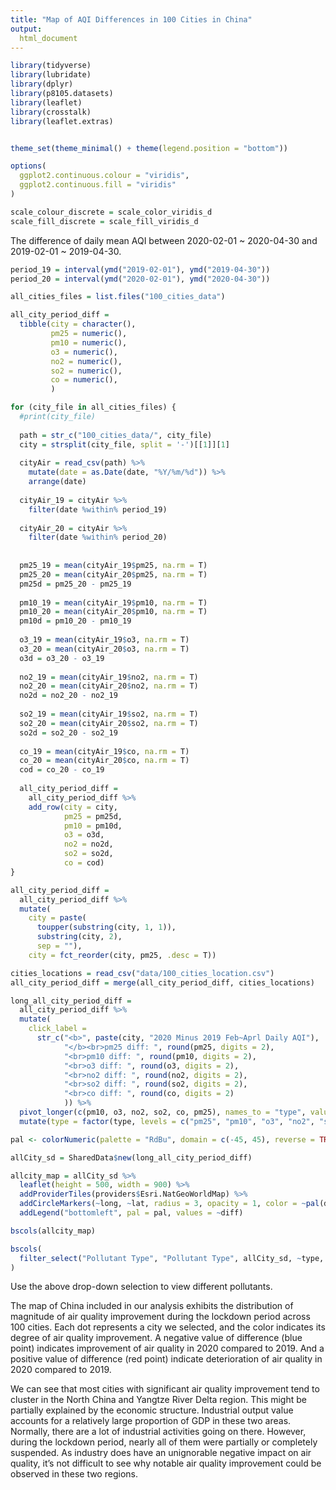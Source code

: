 ```yaml
---
title: "Map of AQI Differences in 100 Cities in China"
output: 
  html_document
---
```


```r
library(tidyverse)
library(lubridate)
library(dplyr)
library(p8105.datasets)
library(leaflet)
library(crosstalk)
library(leaflet.extras)


theme_set(theme_minimal() + theme(legend.position = "bottom"))

options(
  ggplot2.continuous.colour = "viridis",
  ggplot2.continuous.fill = "viridis"
)

scale_colour_discrete = scale_color_viridis_d
scale_fill_discrete = scale_fill_viridis_d
```


The difference of daily mean AQI between 2020-02-01 ~ 2020-04-30 and 2019-02-01 ~ 2019-04-30.  

```r
period_19 = interval(ymd("2019-02-01"), ymd("2019-04-30"))
period_20 = interval(ymd("2020-02-01"), ymd("2020-04-30"))
```


```r
all_cities_files = list.files("100_cities_data")
```


```r
all_city_period_diff = 
  tibble(city = character(),
         pm25 = numeric(),
         pm10 = numeric(),
         o3 = numeric(),
         no2 = numeric(),
         so2 = numeric(),
         co = numeric(),
         )
```

```r
for (city_file in all_cities_files) {
  #print(city_file)
  
  path = str_c("100_cities_data/", city_file)
  city = strsplit(city_file, split = '-')[[1]][1]
  
  cityAir = read_csv(path) %>% 
    mutate(date = as.Date(date, "%Y/%m/%d")) %>%
    arrange(date)
  
  cityAir_19 = cityAir %>% 
    filter(date %within% period_19) 
  
  cityAir_20 = cityAir %>% 
    filter(date %within% period_20)
  
  
  pm25_19 = mean(cityAir_19$pm25, na.rm = T)
  pm25_20 = mean(cityAir_20$pm25, na.rm = T)
  pm25d = pm25_20 - pm25_19
  
  pm10_19 = mean(cityAir_19$pm10, na.rm = T)
  pm10_20 = mean(cityAir_20$pm10, na.rm = T)
  pm10d = pm10_20 - pm10_19
  
  o3_19 = mean(cityAir_19$o3, na.rm = T)
  o3_20 = mean(cityAir_20$o3, na.rm = T)
  o3d = o3_20 - o3_19
  
  no2_19 = mean(cityAir_19$no2, na.rm = T)
  no2_20 = mean(cityAir_20$no2, na.rm = T)
  no2d = no2_20 - no2_19
  
  so2_19 = mean(cityAir_19$so2, na.rm = T)
  so2_20 = mean(cityAir_20$so2, na.rm = T)
  so2d = so2_20 - so2_19
  
  co_19 = mean(cityAir_19$co, na.rm = T)
  co_20 = mean(cityAir_20$co, na.rm = T)
  cod = co_20 - co_19
  
  all_city_period_diff = 
    all_city_period_diff %>% 
    add_row(city = city, 
            pm25 = pm25d,
            pm10 = pm10d,
            o3 = o3d,
            no2 = no2d,
            so2 = so2d,
            co = cod)
}

```


```r
all_city_period_diff = 
  all_city_period_diff %>% 
  mutate(
    city = paste(
      toupper(substring(city, 1, 1)), 
      substring(city, 2), 
      sep = ""),
    city = fct_reorder(city, pm25, .desc = T))
```


```r
cities_locations = read_csv("data/100_cities_location.csv")
all_city_period_diff = merge(all_city_period_diff, cities_locations)
```

```r
long_all_city_period_diff =
  all_city_period_diff %>% 
  mutate(
    click_label = 
      str_c("<b>", paste(city, "2020 Minus 2019 Feb~Aprl Daily AQI"), 
            "</b><br>pm25 diff: ", round(pm25, digits = 2), 
            "<br>pm10 diff: ", round(pm10, digits = 2),
            "<br>o3 diff: ", round(o3, digits = 2),
            "<br>no2 diff: ", round(no2, digits = 2),
            "<br>so2 diff: ", round(so2, digits = 2),
            "<br>co diff: ", round(co, digits = 2)
            )) %>%
  pivot_longer(c(pm10, o3, no2, so2, co, pm25), names_to = "type", values_to = "diff") %>% 
  mutate(type = factor(type, levels = c("pm25", "pm10", "o3", "no2", "so2", "co")))
```


```r
pal <- colorNumeric(palette = "RdBu", domain = c(-45, 45), reverse = TRUE)

allCity_sd = SharedData$new(long_all_city_period_diff)

allcity_map = allCity_sd %>% 
  leaflet(height = 500, width = 900) %>% 
  addProviderTiles(providers$Esri.NatGeoWorldMap) %>% 
  addCircleMarkers(~long, ~lat, radius = 3, opacity = 1, color = ~pal(diff), popup = ~click_label) %>% 
  addLegend("bottomleft", pal = pal, values = ~diff)
```


```r
bscols(allcity_map)

bscols(
  filter_select("Pollutant Type", "Pollutant Type", allCity_sd, ~type, multiple = F)
)
```
Use the above drop-down selection to view different pollutants.    
  
  
  
The map of China included in our analysis exhibits the distribution of magnitude of air quality improvement during the lockdown period across 100 cities. Each dot represents a city we selected, and the color indicates its degree of air quality improvement. A negative value of difference (blue point) indicates improvement of air quality in 2020 compared to 2019. And a positive value of difference (red point) indicate deterioration of air quality in 2020 compared to 2019.

We can see that most cities with significant air quality improvement tend to cluster in the North China and Yangtze River Delta region. This might be partially explained by the economic structure. Industrial output value accounts for a relatively large proportion of GDP in these two areas. Normally, there are a lot of industrial activities going on there. However, during the lockdown period, nearly all of them were partially or completely suspended. As industry does have an unignorable negative impact on air quality, it’s not difficult to see why notable air quality improvement could be observed in these two regions.



